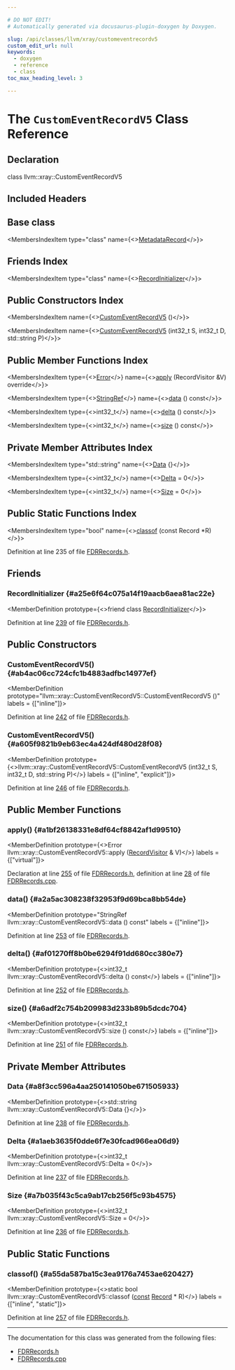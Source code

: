 ```yaml
---

# DO NOT EDIT!
# Automatically generated via docusaurus-plugin-doxygen by Doxygen.

slug: /api/classes/llvm/xray/customeventrecordv5
custom_edit_url: null
keywords:
  - doxygen
  - reference
  - class
toc_max_heading_level: 3

---
```





# The `CustomEventRecordV5` Class Reference

<DoxygenPage pluginConfig={pluginConfig}>



## Declaration

<CodeBlock>class llvm::xray::CustomEventRecordV5</CodeBlock>

## Included Headers

<IncludesList>
<IncludesListItem
  filePath="llvm/XRay/FDRRecords.h"
  permalink="/docs/api/files/include/include/llvm/include/llvm/xray/fdrrecords-h"
  isLocal="true" />
</IncludesList>

## Base class

<MembersIndex>

<MembersIndexItem
  type="class"
  name={<><a href="/docs/api/classes/llvm/xray/metadatarecord">MetadataRecord</a></>}>
</MembersIndexItem>

</MembersIndex>

## Friends Index

<MembersIndex>

<MembersIndexItem
  type="class"
  name={<><a href="#a25e6f64c075a14f19aacb6aea81ac22e">RecordInitializer</a></>}>
</MembersIndexItem>

</MembersIndex>

## Public Constructors Index

<MembersIndex>

<MembersIndexItem
  name={<><a href="#ab4ac06cc724cfc1b4883adfbc14977ef">CustomEventRecordV5</a> ()</>}>
</MembersIndexItem>

<MembersIndexItem
  name={<><a href="#a605f9821b9eb63ec4a424df480d28f08">CustomEventRecordV5</a> (int32&#95;t S, int32&#95;t D, std::string P)</>}>
</MembersIndexItem>

</MembersIndex>

## Public Member Functions Index

<MembersIndex>

<MembersIndexItem
  type={<><a href="/docs/api/classes/llvm/error">Error</a></>}
  name={<><a href="#a1bf26138331e8df64cf8842af1d99510">apply</a> (RecordVisitor &amp;V) override</>}>
</MembersIndexItem>

<MembersIndexItem
  type={<><a href="/docs/api/classes/llvm/stringref">StringRef</a></>}
  name={<><a href="#a2a5ac308238f32953f9d69bca8bb54de">data</a> () const</>}>
</MembersIndexItem>

<MembersIndexItem
  type={<>int32&#95;t</>}
  name={<><a href="#af01270ff8b0be6294f91dd680cc380e7">delta</a> () const</>}>
</MembersIndexItem>

<MembersIndexItem
  type={<>int32&#95;t</>}
  name={<><a href="#a6adf2c754b209983d233b89b5dcdc704">size</a> () const</>}>
</MembersIndexItem>

</MembersIndex>

## Private Member Attributes Index

<MembersIndex>

<MembersIndexItem
  type="std::string"
  name={<><a href="#a8f3cc596a4aa250141050be671505933">Data</a> &#123;&#125;</>}>
</MembersIndexItem>

<MembersIndexItem
  type={<>int32&#95;t</>}
  name={<><a href="#a1aeb3635f0dde6f7e30fcad966ea06d9">Delta</a> = 0</>}>
</MembersIndexItem>

<MembersIndexItem
  type={<>int32&#95;t</>}
  name={<><a href="#a7b035f43c5ca9ab17cb256f5c93b4575">Size</a> = 0</>}>
</MembersIndexItem>

</MembersIndex>

## Public Static Functions Index

<MembersIndex>

<MembersIndexItem
  type="bool"
  name={<><a href="#a55da587ba15c3ea9176a7453ae620427">classof</a> (const Record &#42;R)</>}>
</MembersIndexItem>

</MembersIndex>


Definition at line 235 of file <a href="/docs/api/files/include/include/llvm/include/llvm/xray/fdrrecords-h">FDRRecords.h</a>.

<SectionDefinition>

## Friends

### RecordInitializer {#a25e6f64c075a14f19aacb6aea81ac22e}

<MemberDefinition
  prototype={<>friend class <a href="/docs/api/classes/llvm/xray/recordinitializer">RecordInitializer</a></>}>

Definition at line <a href="/docs/api/files/include/include/llvm/include/llvm/xray/fdrrecords-h/#l00239">239</a> of file <a href="/docs/api/files/include/include/llvm/include/llvm/xray/fdrrecords-h">FDRRecords.h</a>.
</MemberDefinition>

</SectionDefinition>

<SectionDefinition>

## Public Constructors

### CustomEventRecordV5() {#ab4ac06cc724cfc1b4883adfbc14977ef}

<MemberDefinition
  prototype="llvm::xray::CustomEventRecordV5::CustomEventRecordV5 ()"
  labels = {["inline"]}>

Definition at line <a href="/docs/api/files/include/include/llvm/include/llvm/xray/fdrrecords-h/#l00242">242</a> of file <a href="/docs/api/files/include/include/llvm/include/llvm/xray/fdrrecords-h">FDRRecords.h</a>.
</MemberDefinition>

### CustomEventRecordV5() {#a605f9821b9eb63ec4a424df480d28f08}

<MemberDefinition
  prototype={<>llvm::xray::CustomEventRecordV5::CustomEventRecordV5 (int32&#95;t S, int32&#95;t D, std::string P)</>}
  labels = {["inline", "explicit"]}>

Definition at line <a href="/docs/api/files/include/include/llvm/include/llvm/xray/fdrrecords-h/#l00246">246</a> of file <a href="/docs/api/files/include/include/llvm/include/llvm/xray/fdrrecords-h">FDRRecords.h</a>.
</MemberDefinition>

</SectionDefinition>

<SectionDefinition>

## Public Member Functions

### apply() {#a1bf26138331e8df64cf8842af1d99510}

<MemberDefinition
  prototype={<>Error llvm::xray::CustomEventRecordV5::apply (<a href="/docs/api/classes/llvm/xray/recordvisitor">RecordVisitor</a> &amp; V)</>}
  labels = {["virtual"]}>

Declaration at line <a href="/docs/api/files/include/include/llvm/include/llvm/xray/fdrrecords-h/#l00255">255</a> of file <a href="/docs/api/files/include/include/llvm/include/llvm/xray/fdrrecords-h">FDRRecords.h</a>, definition at line <a href="/docs/api/files/lib/lib/xray/fdrrecords-cpp/#l00028">28</a> of file <a href="/docs/api/files/lib/lib/xray/fdrrecords-cpp">FDRRecords.cpp</a>.
</MemberDefinition>

### data() {#a2a5ac308238f32953f9d69bca8bb54de}

<MemberDefinition
  prototype="StringRef llvm::xray::CustomEventRecordV5::data () const"
  labels = {["inline"]}>

Definition at line <a href="/docs/api/files/include/include/llvm/include/llvm/xray/fdrrecords-h/#l00253">253</a> of file <a href="/docs/api/files/include/include/llvm/include/llvm/xray/fdrrecords-h">FDRRecords.h</a>.
</MemberDefinition>

### delta() {#af01270ff8b0be6294f91dd680cc380e7}

<MemberDefinition
  prototype={<>int32&#95;t llvm::xray::CustomEventRecordV5::delta () const</>}
  labels = {["inline"]}>

Definition at line <a href="/docs/api/files/include/include/llvm/include/llvm/xray/fdrrecords-h/#l00252">252</a> of file <a href="/docs/api/files/include/include/llvm/include/llvm/xray/fdrrecords-h">FDRRecords.h</a>.
</MemberDefinition>

### size() {#a6adf2c754b209983d233b89b5dcdc704}

<MemberDefinition
  prototype={<>int32&#95;t llvm::xray::CustomEventRecordV5::size () const</>}
  labels = {["inline"]}>

Definition at line <a href="/docs/api/files/include/include/llvm/include/llvm/xray/fdrrecords-h/#l00251">251</a> of file <a href="/docs/api/files/include/include/llvm/include/llvm/xray/fdrrecords-h">FDRRecords.h</a>.
</MemberDefinition>

</SectionDefinition>

<SectionDefinition>

## Private Member Attributes

### Data {#a8f3cc596a4aa250141050be671505933}

<MemberDefinition
  prototype={<>std::string llvm::xray::CustomEventRecordV5::Data &#123;&#125;</>}>

Definition at line <a href="/docs/api/files/include/include/llvm/include/llvm/xray/fdrrecords-h/#l00238">238</a> of file <a href="/docs/api/files/include/include/llvm/include/llvm/xray/fdrrecords-h">FDRRecords.h</a>.
</MemberDefinition>

### Delta {#a1aeb3635f0dde6f7e30fcad966ea06d9}

<MemberDefinition
  prototype={<>int32&#95;t llvm::xray::CustomEventRecordV5::Delta = 0</>}>

Definition at line <a href="/docs/api/files/include/include/llvm/include/llvm/xray/fdrrecords-h/#l00237">237</a> of file <a href="/docs/api/files/include/include/llvm/include/llvm/xray/fdrrecords-h">FDRRecords.h</a>.
</MemberDefinition>

### Size {#a7b035f43c5ca9ab17cb256f5c93b4575}

<MemberDefinition
  prototype={<>int32&#95;t llvm::xray::CustomEventRecordV5::Size = 0</>}>

Definition at line <a href="/docs/api/files/include/include/llvm/include/llvm/xray/fdrrecords-h/#l00236">236</a> of file <a href="/docs/api/files/include/include/llvm/include/llvm/xray/fdrrecords-h">FDRRecords.h</a>.
</MemberDefinition>

</SectionDefinition>

<SectionDefinition>

## Public Static Functions

### classof() {#a55da587ba15c3ea9176a7453ae620427}

<MemberDefinition
  prototype={<>static bool llvm::xray::CustomEventRecordV5::classof (<a href="/docs/api/files/lib/lib/target/lib/target/aarch64/aarch64promoteconstant-cpp/#a90f8350fecae261c25be85d38b451bff">const</a> <a href="/docs/api/classes/llvm/xray/record">Record</a> &#42; R)</>}
  labels = {["inline", "static"]}>

Definition at line <a href="/docs/api/files/include/include/llvm/include/llvm/xray/fdrrecords-h/#l00257">257</a> of file <a href="/docs/api/files/include/include/llvm/include/llvm/xray/fdrrecords-h">FDRRecords.h</a>.
</MemberDefinition>

</SectionDefinition>

<hr/>

The documentation for this class was generated from the following files:

<ul>
<li><a href="/docs/api/files/include/include/llvm/include/llvm/xray/fdrrecords-h">FDRRecords.h</a></li>
<li><a href="/docs/api/files/lib/lib/xray/fdrrecords-cpp">FDRRecords.cpp</a></li>
</ul>

</DoxygenPage>

